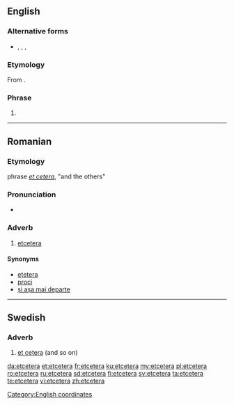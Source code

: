 ==English==

===Alternative forms===
* {{l|en|et cetera}}, {{l|en|etc}}, {{l|en|etc.}}, {{l|en|&c.}}

===Etymology===
From {{etyl|la|en}} {{term|et cetera||lang=la|and the others", "and the [[cetera|rest]]}}.

===Phrase===
{{en-phrase}}

# {{alternative form of|et cetera|lang=en}}

[[Category:English coordinates]]

----

==Romanian==

===Etymology===
{{etyl|la|ro}} phrase ''[[et cetera]]'', "and the others"

===Pronunciation===
* {{IPA|[etˈtʃe.te.ɾa]|lang=ro}}

===Adverb===
{{ro-adv}}

# [[#English|etcetera]]

====Synonyms====
* [[ețetera]] {{qualifier|alternative spelling}}
* [[proci]]
* [[și așa mai departe]]

----

==Swedish==

===Adverb===
{{sv-adv|-}}

# [[et cetera]] (and so on)

[[da:etcetera]]
[[et:etcetera]]
[[fr:etcetera]]
[[ku:etcetera]]
[[my:etcetera]]
[[pl:etcetera]]
[[ro:etcetera]]
[[ru:etcetera]]
[[sd:etcetera]]
[[fi:etcetera]]
[[sv:etcetera]]
[[ta:etcetera]]
[[te:etcetera]]
[[vi:etcetera]]
[[zh:etcetera]]